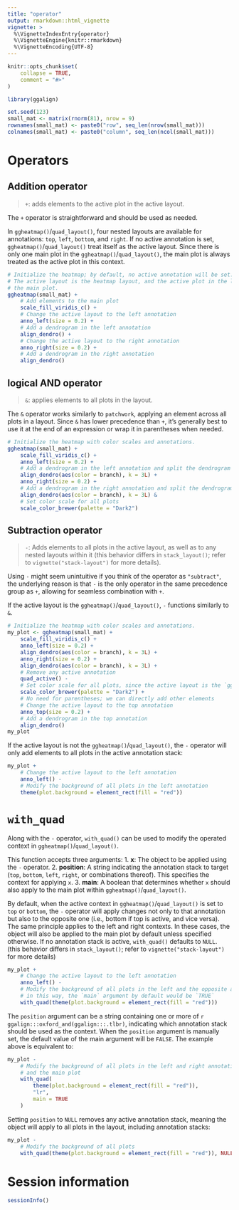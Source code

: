```yaml
---
title: "operator"
output: rmarkdown::html_vignette
vignette: >
  %\VignetteIndexEntry{operator}
  %\VignetteEngine{knitr::rmarkdown}
  %\VignetteEncoding{UTF-8}
---
```


```r
knitr::opts_chunk$set(
    collapse = TRUE,
    comment = "#>"
)
```

```r
library(ggalign)
```

```r
set.seed(123)
small_mat <- matrix(rnorm(81), nrow = 9)
rownames(small_mat) <- paste0("row", seq_len(nrow(small_mat)))
colnames(small_mat) <- paste0("column", seq_len(ncol(small_mat)))
```

# Operators
## Addition operator
> `+`: adds elements to the active plot in the active layout.

The `+` operator is straightforward and should be used as needed. 

In `ggheatmap()`/`quad_layout()`, four nested layouts are available for
annotations: `top`, `left`, `bottom`, and `right`. If no active annotation is
set, `ggheatmap()`/`quad_layout()` treat itself as the active layout. Since
there is only one main plot in the `ggheatmap()`/`quad_layout()`, the main plot
is always treated as the active plot in this context.
```r
# Initialize the heatmap; by default, no active annotation will be set.
# The active layout is the heatmap layout, and the active plot in the layout is
# the main plot.
ggheatmap(small_mat) +
    # Add elements to the main plot
    scale_fill_viridis_c() +
    # Change the active layout to the left annotation
    anno_left(size = 0.2) +
    # Add a dendrogram in the left annotation
    align_dendro() +
    # Change the active layout to the right annotation
    anno_right(size = 0.2) +
    # Add a dendrogram in the right annotation
    align_dendro()
```

## logical AND operator
> `&`: applies elements to all plots in the layout.

The `&` operator works similarly to `patchwork`, applying an element across all
plots in a layout. Since `&` has lower precedence than `+`, it's generally best
to use it at the end of an expression or wrap it in parentheses when needed. 
```r
# Initialize the heatmap with color scales and annotations.
ggheatmap(small_mat) +
    scale_fill_viridis_c() +
    anno_left(size = 0.2) +
    # Add a dendrogram in the left annotation and split the dendrogram into 3 groups
    align_dendro(aes(color = branch), k = 3L) +
    anno_right(size = 0.2) +
    # Add a dendrogram in the right annotation and split the dendrogram into 3 groups
    align_dendro(aes(color = branch), k = 3L) &
    # Set color scale for all plots
    scale_color_brewer(palette = "Dark2")
```

## Subtraction operator
>`-`: Adds elements to all plots in the active layout, as well as to any nested
layouts within it (this behavior differs in `stack_layout()`; refer to
`vignette("stack-layout")` for more details).

Using `-` might seem unintuitive if you think of the operator as `"subtract"`,
the underlying reason is that `-` is the only operator in the same precedence
group as `+`, allowing for seamless combination with `+`.

If the active layout is the `ggheatmap()`/`quad_layout()`, `-` functions
similarly to `&`.
```r
# Initialize the heatmap with color scales and annotations.
my_plot <- ggheatmap(small_mat) +
    scale_fill_viridis_c() +
    anno_left(size = 0.2) +
    align_dendro(aes(color = branch), k = 3L) +
    anno_right(size = 0.2) +
    align_dendro(aes(color = branch), k = 3L) +
    # Remove any active annotation
    quad_active() -
    # Set color scale for all plots, since the active layout is the `ggheatmap()`/`quad_layout()`
    scale_color_brewer(palette = "Dark2") +
    # No need for parentheses; we can directly add other elements
    # Change the active layout to the top annotation
    anno_top(size = 0.2) +
    # Add a dendrogram in the top annotation
    align_dendro()
my_plot
```

If the active layout is not the `ggheatmap()`/`quad_layout()`, the `-` operator
will only add elements to all plots in the active annotation stack: 
```r
my_plot +
    # Change the active layout to the left annotation
    anno_left() -
    # Modify the background of all plots in the left annotation
    theme(plot.background = element_rect(fill = "red"))
```

# `with_quad`
Along with the `-` operator, `with_quad()` can be used to modify the
operated context in `ggheatmap()`/`quad_layout()`.

This function accepts three arguments:
 1. **x**: The object to be applied using the `-` operator.
 2. **position**: A string indicating the annotation stack to target (`top`,
  `bottom`, `left`, `right`, or combinations thereof). This specifies the
  context for applying `x`. 
 3. **main**: A boolean that determines whether `x` should also apply to the main
  plot within `ggheatmap()`/`quad_layout()`.

By default, when the active context in `ggheatmap()`/`quad_layout()` is set to
`top` or `bottom`, the `-` operator will apply changes not only to that
annotation but also to the opposite one (i.e., bottom if top is active, and vice
versa). The same principle applies to the left and right contexts. In these
cases, the object will also be applied to the main plot by default unless
specified otherwise. If no annotation stack is active, `with_quad()` defaults to
`NULL`. (this behavior differs in `stack_layout()`; refer to
`vignette("stack-layout")` for more details) 

```r
my_plot +
    # Change the active layout to the left annotation
    anno_left() -
    # Modify the background of all plots in the left and the opposite annotation
    # in this way, the `main` argument by default would be `TRUE`
    with_quad(theme(plot.background = element_rect(fill = "red")))
```

The `position` argument can be a string containing one or more of 
`r ggalign:::oxford_and(ggalign:::.tlbr)`, indicating which annotation stack
should be used as the context. When the `position` argument is manually set, the
default value of the main argument will be `FALSE`. The example above is
equivalent to: 
```r
my_plot -
    # Modify the background of all plots in the left and right annotation
    # and the main plot
    with_quad(
        theme(plot.background = element_rect(fill = "red")),
        "lr",
        main = TRUE
    )
```

Setting `position` to `NULL` removes any active annotation stack, meaning the
object will apply to all plots in the layout, including annotation stacks: 
```r
my_plot -
    # Modify the background of all plots
    with_quad(theme(plot.background = element_rect(fill = "red")), NULL)
```

# Session information
```r
sessionInfo()
```
